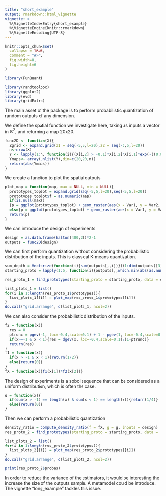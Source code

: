 ```yaml
---
title: "short_example"
output: rmarkdown::html_vignette
vignette: >
  %\VignetteIndexEntry{short_example}
  %\VignetteEngine{knitr::rmarkdown}
  %\VignetteEncoding{UTF-8}
---
```


```r
knitr::opts_chunk$set(
  collapse = TRUE,
  comment = "#>",
  fig.width=8, 
  fig.height=6
)
```

```r
library(FunQuant)

library(randtoolbox)
library(ggplot2)
library(evd)
library(gridExtra)
```

The main asset of the package is to perform probabilistic quantization of random outputs of any dimension. 

We define the spatial function we investigate here, taking as inputs a vector in $\mathbb{R}^2$, and returning a map 20x20.

```r
func2D <- function(X){
  Zgrid <- expand.grid(z1 = seq(-5,5,l=20),z2 = seq(-5,5,l=20))
  n<-nrow(X)
  Y <- lapply(1:n, function(i){(X[i,2] > -0.1)*X[i,2]*X[i,1]*exp(-((0.8*Zgrid$z1+0.2*Zgrid$z2-10*X[i,1])**2)/(60*X[i,1]**2))*(Zgrid$z1-Zgrid$z2)*cos(X[i,1]*4)^2*sin(X[i,2]*4)^2})
  Ymaps<- array(unlist(Y),dim=c(20,20,n))
  return(abs(Ymaps))
}
```

We create a function to plot the spatial outputs 

```r
plot_map = function(map, max = NULL, min = NULL){
  prototypes_toplot = expand.grid(seq(-5,5,l=20),seq(-5,5,l=20))
  prototypes_toplot$f = as.numeric(map)
  if(is.null(max))
  {p = ggplot(prototypes_toplot) + geom_raster(aes(x = Var1, y = Var2, fill = f)) + scale_fill_continuous(type = "viridis",direction = -1, name = "h") + theme_bw()}
  else{p = ggplot(prototypes_toplot) + geom_raster(aes(x = Var1, y = Var2, fill = f)) + scale_fill_continuous(type = "viridis", direction = -1, limits = c(min, max), name = "h") + theme_bw()  + theme(legend.text = element_text(size=13),legend.title = element_text(size=13))}
  return(p)
}
```

We can introduce the design of experiments 

```r
design = as.data.frame(halton(400,2))*2-1
outputs = func2D(design)
```

We can first perform quantization without considering the probabilistic distribution of the inputs. This is classical K-means quantization.

```r
sum_depth = Vectorize(function(i){sum(outputs[,,i])})(1:dim(outputs)[3])
starting_proto = lapply(1:5, function(i){outputs[,,which.min(abs(as.numeric(quantile(sum_depth,c(0,0.6,0.7,0.8,0.9))[i]) - sum_depth))[1]]}) #starting_proto will be the starting set of prototypes of the quantization. We choose an maps of only 0, and the maps with increasing sum of pixels

res_proto_1 = find_prototypes(starting_proto = starting_proto, data = outputs) 

list_plots_1 = list()
for(i in 1:length(res_proto_1$prototypes)){
  list_plots_1[[i]] = plot_map(res_proto_1$prototypes[[i]])
}
do.call("grid.arrange", c(list_plots_1, ncol=2))

```

We can also consider the probabilistic distribution of the inputs. 

```r
f2 = function(x){
  res = 0
  ptrunc = pgev(-1, loc=-0.4,scale=0.1) + 1 - pgev(1, loc=-0.4,scale=0.1)
  if(x>=-1 & x < 1){res = dgev(x, loc=-0.4,scale=0.1)/(1-ptrunc)}
  return(res)
}
f1 = function(x){
  if(x > -1 & x < 1){return(1/2)}
  else{return(0)}
}
fX = function(x){f1(x[1])*f2(x[2])}
```

The design of experiments is a sobol sequence that can be considered as a uniform distribution, which is often the case. 

```r
g = function(x){
  if(sum(x > -1) == length(x) & sum(x < 1) == length(x)){return(1/4)}
  else{return(0)}
}
```

Then we can perform a probabilistic quantization

```r
density_ratio = compute_density_ratio(f = fX, g = g, inputs = design)
res_proto_2 = find_prototypes(starting_proto = starting_proto, data =  outputs, density_ratio = density_ratio) 

list_plots_2 = list()
for(i in 1:length(res_proto_2$prototypes)){
  list_plots_2[[i]] = plot_map(res_proto_2$prototypes[[i]])
}
do.call("grid.arrange", c(list_plots_2, ncol=2))

print(res_proto_2$probas)
```
In order to reduce the variance of the estimators, it would be interesting the increase the size of the outputs sample. A metamodel could be introduce. The vignette "long_example" tackles this issue. 

